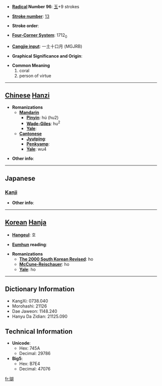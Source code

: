 * '''[[Wiktionary:Chinese radical index| Radical]] Number 96''': [[Wiktionary:Chinese radical index 玉|玉]]+9 strokes

* '''[[Wiktionary:Chinese total strokes index|Stroke number]]''': [[Wiktionary:Chinese total strokes index 13|13]]

* '''Stroke order''': 

* '''[[Wiktionary:Chinese four corner index|Four-Corner System]]''': 1712<sub>0</sub>

* '''[[Wiktionary:Chinese Cangjie index|Cangjie input]]''': 一土十口月 (MGJRB)

* '''Graphical Significance and Origin''': 

* '''Common Meaning'''
*#coral
*# person of virtue


----

== [[Chinese]] [[Hanzi]] ==

* '''Romanizations'''
** '''[[Mandarin]]'''
*** '''[[Pinyin]]''': hú (hu2)
*** '''[[Wade-Giles]]''': hu<sup>2</sup>
*** '''[[Yale]]''': 
** '''[[Cantonese]]'''
*** '''[[Jyutping]]''':
*** '''[[Penkyamp]]''': 
*** '''[[Yale]]''': wu4

* '''Other info''': 

----

==Japanese==
===[[Kanji]]===
{{kanji|on readings=[[こ]] (ko), [[ご]] (go)
|kun readings=
}}

* '''Other info''':  

----

== [[Korean]] [[Hanja]] ==

* '''[[Hangeul]]''': 호

* '''[[Eumhun]] reading''': 

* '''Romanizations'''
** '''[[The 2000 South Korean Revised Romanization|The 2000 South Korean Revised]]''': ho
** '''[[McCune-Reischauer]]''': ho
** '''[[Yale]]''': ho

----

== Dictionary Information ==

* KangXi: 0738.040
* Morohashi: 21126
* Dae Jaweon: 1148.240
* Hanyu Da Zidian: 21125.090

== Technical Information ==

* '''Unicode''':
** Hex: 745A
** Decimal: 29786
* '''Big5''':
** Hex: B7E4
** Decimal: 47076

[[fr:瑚]]